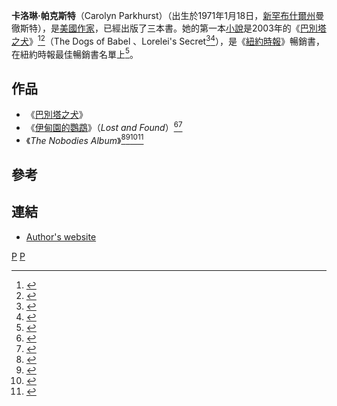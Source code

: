 {{Infobox writer <!-- for more information see [[:Template:Infobox_writer/doc|:Template:Infobox writer/doc]] -->
|name = Carolyn Parkhurst
|image = 
|caption = 
|pseudonym = 
|birth_date = {{Birth_date and age|1971|01|18}}<ref name=Shelfari>{{cite web|url=http://www.shelfari.com/authors/a752422/Carolyn-Parkhurst/books|title=Carolyn Parkhurst|publisher=Shelfari.com|accessdate=15 December 2010|archive-date=2012-03-09|archive-url=https://web.archive.org/web/20120309143542/http://www.shelfari.com/authors/a752422/Carolyn-Parkhurst/books|dead-url=no}}</ref>
|birth_place =[[美國|美國]][[新罕布什爾州|新罕布什爾州]]曼徹斯特<ref name=Shelfari/>
|death_date = 
|death_place = 
|occupation = 
|genre = [[小說|小說]]
|influences = 
|influenced = 
| signature = 
|notableworks = 
}}

'''卡洛琳·帕克斯特'''（Carolyn Parkhurst）（出生於1971年1月18日，[[新罕布什爾州|新罕布什爾州]]曼徹斯特），是[[美國|美國]][[作家|作家]]，已經出版了三本書。她的第一本[[小說|小說]]是2003年的《[[巴別塔之犬|巴別塔之犬]]》<ref>{{cite web|url=http://www.shelfari.com/books/43591/The-Dogs-of-Babel|title=The Dogs of Babel|publisher=Shelfari.com|accessdate=15 December 2010|archive-date=2012-03-09|archive-url=https://web.archive.org/web/20120309143603/http://www.shelfari.com/books/43591/The-Dogs-of-Babel|dead-url=no}}</ref><ref>{{cite book|title=The Dogs of Babel|url=https://archive.org/details/isbn_0739436570|editor-last=Parkhurst|editor-first=Carolyn|pages=[https://archive.org/details/isbn_0739436570/page/264 264]|publisher=Little, Brown and Company|year=2003|isbn=0-316-16868-8|accessdate=15 December 2010}}</ref>（The Dogs of Babel 、Lorelei's Secret<ref>{{cite web|url=http://www.shelfari.com/books/296604/Loreleis-Secret|title=Lorelei's Secret|publisher=Shelfari.com|accessdate=15 December 2010|archive-date=2012-03-09|archive-url=https://web.archive.org/web/20120309143610/http://www.shelfari.com/books/296604/Loreleis-Secret|dead-url=no}}</ref><ref>{{cite book|title=Lorelei's Secret|editor-last=Parkhurst|editor-first=Carolyn|pages=288|year=2004|publisher=Sceptre|isbn=0-340-82793-9|url=http://books.google.com/books?id=g8zrGwAACAAJ&dq=carolyn+parkhurst&hl=en&ei=KIAJTbycAoOClAf5853FAQ&sa=X&oi=book_result&ct=result&resnum=3&ved=0CDIQ6AEwAg|accessdate=15 December 2010}}</ref>），是《[[紐約時報|紐約時報]]》暢銷書，在紐約時報最佳暢銷書名單上<ref>{{Cite web |url=http://www.southcoasttoday.com/apps/pbcs.dll/article?AID=%2F20100710%2FLIFE%2F7100317%2F-1%2FENTERTAIN |title=South Coast today |accessdate=2020-10-03 |archive-date=2018-10-05 |archive-url=https://web.archive.org/web/20181005221241/http://www.southcoasttoday.com/apps/pbcs.dll/article?AID=%2F20100710%2FLIFE%2F7100317%2F-1%2FENTERTAIN |dead-url=no }}</ref>。

==作品==
*《[[巴別塔之犬|巴別塔之犬]]》
*《[[伊甸園的鸚鵡|伊甸園的鸚鵡]]》（''Lost and Found''）<ref>{{cite web|url=http://www.shelfari.com/books/296599/Lost-and-Found|title=Lost and Found|publisher=Shelfari.com|accessdate=15 December 2010|archive-date=2013-08-05|archive-url=https://web.archive.org/web/20130805213422/http://www.shelfari.com/books/296599/Lost-and-Found|dead-url=no}}</ref><ref>{{cite book|title=Lost and Found|editor-last=Parkhurst|editor-first=Carolyn|pages=304|publisher=Little, Brown and Company|year=2006|isbn=0-316-15638-8|url=http://books.google.com/books?id=0KqX5QfWnHgC&printsec=frontcover&dq=carolyn+parkhurst&hl=en&ei=KIAJTbycAoOClAf5853FAQ&sa=X&oi=book_result&ct=result&resnum=2&ved=0CC0Q6AEwAQ#v=onepage&q&f=false|accessdate=15 December 2010}}</ref>
*《''The Nobodies Album''》<ref>{{cite web|url=http://www.shelfari.com/books/12718180/The-Nobodies-Album|title=The Nobodies Album|publisher=Shelfari.com|accessdate=15 December 2010|archive-date=2013-08-11|archive-url=https://web.archive.org/web/20130811010731/http://www.shelfari.com/books/12718180/The-Nobodies-Album|dead-url=no}}</ref><ref>{{cite news|url=http://www.independent.co.uk/arts-entertainment/books/reviews/the-nobodies-album-by-carolyn-parkhurst-2054276.html|title=Review: The Nobodies Album|author=Urquhart, James|date=17 August 2010|publisher=The Independent (UK)|accessdate=15 December 2010|location=London|archive-date=2012-11-10|archive-url=https://web.archive.org/web/20121110035816/http://www.independent.co.uk/arts-entertainment/books/reviews/the-nobodies-album-by-carolyn-parkhurst-2054276.html|dead-url=no}}</ref><ref>{{cite news|url=http://www.nytimes.com/2010/07/11/books/review/Schillinger-t.html|title=Review: The Nobodies Album|author=Schillinger, Liesl|publisher=New York Times|date=9 July 2010|accessdate=15 December 2010|archive-date=2021-01-26|archive-url=https://web.archive.org/web/20210126172814/http://www.nytimes.com/2010/07/11/books/review/Schillinger-t.html|dead-url=no}}</ref><ref>{{cite news|url=http://www.washingtonpost.com/wp-dyn/content/article/2010/06/15/AR2010061504749.html|title=Review: The Nobidies Album|author=Taylor, Art|publisher=Washington Post|accessdate=15 December 2010|date=16 June 2010|archive-date=2012-11-11|archive-url=https://web.archive.org/web/20121111180358/http://www.washingtonpost.com/wp-dyn/content/article/2010/06/15/AR2010061504749.html|dead-url=no}}</ref>

==參考==
{{reflist}}

==連結==

*[http://www.carolynparkhurst.com Author's website]{{Wayback|url=http://www.carolynparkhurst.com/ |date=20200714165725 }}

{{Authority control}}
[[Category:美國作家|P]]
[[Category:美利堅大學校友|P]]